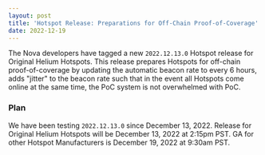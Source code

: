 ```yaml
---
layout: post
title: 'Hotspot Release: Preparations for Off-Chain Proof-of-Coverage'
date: 2022-12-19
---
```


The Nova developers have tagged a new `2022.12.13.0` Hotspot release for Original Helium Hotspots.
This release prepares Hotspots for off-chain proof-of-coverage by updating the automatic beacon rate
to every 6 hours, adds "jitter" to the beacon rate such that in the event all Hotspots come online
at the same time, the PoC system is not overwhelmed with PoC.

### Plan

We have been testing `2022.12.13.0` since December 13, 2022. Release for Original Helium Hotspots
will be December 13, 2022 at 2:15pm PST. GA for other Hotspot Manufacturers is December 19, 2022 at
9:30am PST.
